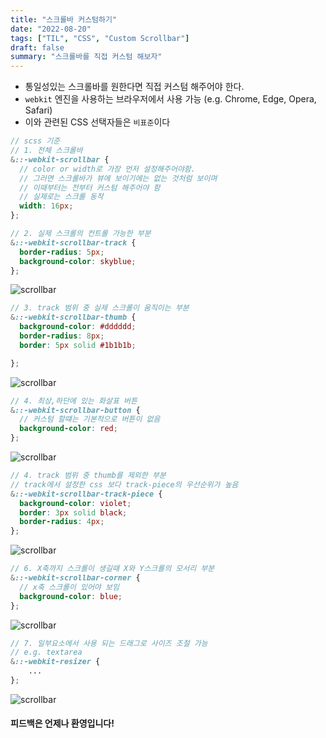 ```yaml
---
title: "스크롤바 커스텀하기"
date: "2022-08-20"
tags: ["TIL", "CSS", "Custom Scrollbar"]
draft: false
summary: "스크롤바를 직접 커스텀 해보자"
---
```

- 통일성있는 스크롤바를 원한다면 직접 커스텀 해주어야 한다.
- `webkit` 엔진을 사용하는 브라우저에서 사용 가능 (e.g. Chrome, Edge, Opera, Safari)
- 이와 관련된 CSS 선택자들은 `비표준`이다


```scss
// scss 기준
// 1. 전체 스크롤바
&::-webkit-scrollbar { 
  // color or width로 가장 먼저 설정해주어야함.
  // 그러면 스크롤바가 뷰에 보이기에는 없는 것처럼 보이며
  // 이때부터는 전부터 커스텀 해주어야 함
  // 실제로는 스크롤 동작
  width: 16px;
};
```
```scss
// 2. 실제 스크롤의 컨트롤 가능한 부분
&::-webkit-scrollbar-track { 
  border-radius: 5px;
  background-color: skyblue;
};
```
![scrollbar](/assets/posts/til/CSS/스크롤바-커스텀하기/track.png)

```scss
// 3. track 범위 중 실제 스크롤이 움직이는 부분
&::-webkit-scrollbar-thumb {
  background-color: #dddddd;
  border-radius: 8px;
  border: 5px solid #1b1b1b;

};
```
![scrollbar](/assets/posts/til/CSS/스크롤바-커스텀하기/thumb.png)

```scss
// 4. 최상,하단에 있는 화살표 버튼
&::-webkit-scrollbar-button {
  // 커스텀 할떄는 기본적으로 버튼이 없음
  background-color: red;
};
```
![scrollbar](/assets/posts/til/CSS/스크롤바-커스텀하기/button.png)

```scss
// 4. track 범위 중 thumb를 제외한 부분
// track에서 설정한 css 보다 track-piece의 우선순위가 높음
&::-webkit-scrollbar-track-piece {
  background-color: violet;
  border: 3px solid black;
  border-radius: 4px;
};
```
![scrollbar](/assets/posts/til/CSS/스크롤바-커스텀하기/track-piece.png)

```scss
// 6. X축까지 스크롤이 생길때 X와 Y스크롤의 모서리 부분
&::-webkit-scrollbar-corner {
  // x축 스크롤이 있어야 보임
  background-color: blue;
};
```
![scrollbar](/assets/posts/til/CSS/스크롤바-커스텀하기/corner.png)

```scss
// 7. 일부요소에서 사용 되는 드래그로 사이즈 조절 가능
// e.g. textarea
&::-webkit-resizer {  
	...
};
```
![scrollbar](/assets/posts/til/CSS/스크롤바-커스텀하기/scrollbar.png)


#### 피드백은 언제나 환영입니다!